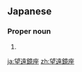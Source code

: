 ==Japanese==
{{ja-kanjitab|ぼう|えん|きょう|ざ|yomi=o}}

===Proper noun===
{{ja-pos|proper|ぼうえんきょうざ|hhira=ばうゑんきやうざ}}

# {{altspell|lang=ja|ぼうえんきょう座||[[Telescopium]]}}

[[ja:望遠鏡座]]
[[zh:望遠鏡座]]